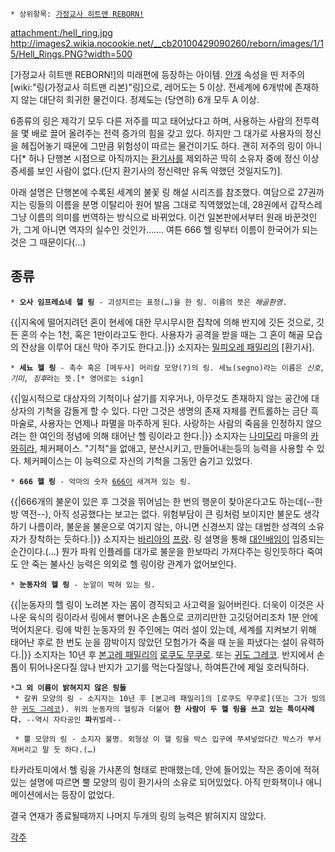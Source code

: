  * 상위항목: [[가정교사 히트맨 REBORN!]]

attachment:/hell_ring.jpg
http://images2.wikia.nocookie.net/__cb20100429090260/reborn/images/1/15/Hell_Rings.PNG?width=500

[가정교사 히트맨 REBORN!]의 미래편에 등장하는 아이템. [[안개]] 속성을 띤 저주의 [wiki:"링(가정교사 히트맨 리본)"링]으로, 레어도는 5 이상. 전세계에 6개밖에 존재하지 않는 대단히 희귀한 물건이다. 정제도는 (당연히) 6개 모두 A 이상.

6종류의 링은 제각기 모두 다른 저주를 띠고 태어났다고 하며, 사용하는 사람의 전투력을 몇 배로 끌어 올려주는 전력 증가의 힘을 갖고 있다. 하지만 그 대가로 사용자의 정신을 헤집어놓기 때문에 그만큼 위험성이 따르는 물건이기도 하다. 괜히 저주의 링이 아니다[* 허나 단행본 시점으로 아직까지는 [[환기사]]를 제외하곤 딱히 소유자 중에 정신 이상 증세를 보인 사람이 없다.(단지 환기사의 정신력만 유독 약했던 것일지도?)].

아래 설명은 단행본에 수록된 세계의 불꽃 링 해설 시리즈를 참조했다.
여담으로 27권까지는 링들의 이름을 분명 이탈리아 원어 발음 그대로 직역했었는데, 28권에서 갑작스레 그냥 이름의 의미를 번역하는 방식으로 바뀌었다. 이건 일본판에서부터 원래 바꾼것인가, 그게 아니면 역자의 실수인 것인가…….
여튼 666 헬 링부터 이름이 한국어가 되는 것은 그 때문이다(…)

== 종류 ==
 * '''오사 임프레쇼네 헬 링''' - 괴성지르는 표정(…)을 한 링. 이름의 뜻은 ''해골환영''.
{{|지옥에 떨어지려던 혼이 현세에 대한 무시무시한 집착에 의해 반지에 깃든 것으로, 깃든 혼의 수는 1천, 혹은 1만이라고도 한다. 사용자가 공격을 받을 때는 그 혼이 해골 모습의 잔상을 이루어 대신 막아 주기도 한다고.|}}
소지자는 [[밀피오레 패밀리]]의 [환기사].

 * '''세뇨 헬 링''' - 촉수 혹은 [메두사] 머리칼 모양(?)의 링. 세뇨(segno)라는 이름은 ''신호, 기미, 징후''라는 뜻.[* 영어로는 sign]
{{|일시적으로 대상자의 기척이나 살기를 지우거나, 아무것도 존재하지 않는 공간에 대상자의 기척을 감돌게 할 수 있다. 다만 그것은 생명의 존재 자체를 컨트롤하는 금단 흑마술로, 사용자는 언제나 파멸을 마주하게 된다. 사랑하는 사람의 죽음을 인정하지 않으려는 한 여인의 정념에 의해 태어난 헬 링이라고 한다.|}}
소지자는 [[나미모리]] 마을의 [[카와히라]], 체커페이스. "기척"을 없애고, 분산시키고, 만들어내는등의 능력을 사용할 수 있다. 체커페이스는 이 능력으로 자신의 기척을 그동안 숨기고 있었다.

 * '''666 헬 링''' - 악마의 숫자 [[666]]이 새겨져 있는 링.
{{|666개의 불운이 있은 후 그것을 뛰어넘는 한 번의 행운이 찾아온다고도 하는데(--한 방 역전--), 아직 성공했다는 보고는 없다. 위험부담이 큰 링처럼 보이지만 불운도 생각하기 나름이라, 불운을 불운으로 여기지 않는, 아니면 신경쓰지 않는 대범한 성격의 소유자가 장착하는 듯하다.|}}
소지자는 [[바리아]]의 [[프랑]]. 링 설명을 통해 [[대인배]]임이 입증되는 순간이다.(…) 뭔가 파워 인플레를 대가로 불운을 한보따리 가져다주는 링인듯하다 죽여도 안 죽는 불사신 능력은 의외로 헬 링이랑 관계가 없어보인다.

 * '''눈동자의 헬 링''' - 눈알이 박혀 있는 링.
{{|눈동자의 헬 링이 노려본 자는 몸이 경직되고 사고력을 잃어버린다. 더욱이 이것은 사나운 육식의 링이라서 링에서 뻗어나온 손톱으로 코끼리만한 고깃덩어리조차 1분 안에 먹어치운다. 링에 박힌 눈동자의 원 주인에는 여러 설이 있는데, 세계를 지켜보기 위해 태어난 후로 한 번도 눈을 깜박이지 않았던 모험가가 죽을 때 눈을 파냈다는 설이 유력하다.|}}
소지자는 10년 후 [[본고레 패밀리]]의 [[로쿠도 무쿠로]]. 또는 [[귀도 그레코]]. 반지에서 손톱이 튀어나온다질 않나 반지가 고기를 먹는다질않나, 하여튼간에 제일 호러틱하다.

 *'''그 외 이름이 밝혀지지 않은 링들'''
  * 갈퀴 모양의 링 - 소지자는 10년 후 [본고레 패밀리]의 [로쿠도 무쿠로](또는 그가 빙의한 [[귀도 그레코]]). 위의 눈동자의 헬링과 더불어 '''한 사람이 두 헬 링을 쓰고 있는 특이사례다.''' --역시 자타공인 '''파'''퀴벌레--

  * 뿔 모양의 링 - 소지자 불명. 외형상 이 헬 링을 박스 입구에 쭈셔넣었다간 박스가 부서져버리고 말 듯 하다.(…)
타카라토미에서 헬 링을 가샤폰의 형태로 판매했는데, 안에 들어있는 작은 종이에 적혀있는 설명에 따르면 뿔 모양의 링이 환기사의 소유로 되어있었다. 아직 만화책이나 애니메이션에서는 등장이 없었다.


결국 연재가 종료될때까지 나머지 두개의 링의 능력은 밝혀지지 않았다.


[[각주]]

